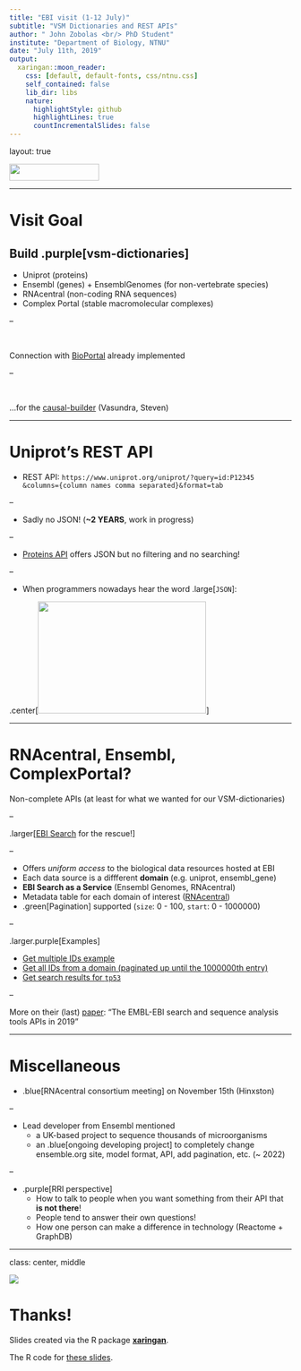 ```yaml
---
title: "EBI visit (1-12 July)"
subtitle: "VSM Dictionaries and REST APIs"
author: " John Zobolas <br/> PhD Student"
institute: "Department of Biology, NTNU"
date: "July 11th, 2019"
output:
  xaringan::moon_reader:
    css: [default, default-fonts, css/ntnu.css]
    self_contained: false
    lib_dir: libs
    nature:
      highlightStyle: github
      highlightLines: true
      countIncrementalSlides: false
---
```


layout: true

<div class="my-footer">
<span>
  <img src="img/ntnu/ntnu-logo-neg.png" style="width:160px;height:30px;">
</span>
</div> 

---

# Visit Goal

## Build .purple[vsm-dictionaries]
- Uniprot (proteins)
- Ensembl (genes) + EnsemblGenomes (for non-vertebrate species)
- RNAcentral (non-coding RNA sequences)
- Complex Portal (stable macromolecular complexes)

--

</br>

Connection with [BioPortal](https://github.com/vsmjs/vsm-dictionary-bioportal/) already implemented

--

</br>

...for the [causal-builder](https://vtoure.github.io/causalBuilder/) (Vasundra, Steven)

---

# Uniprot's REST API

- REST API: `https://www.uniprot.org/uniprot/?query=id:P12345
&columns={column names comma separated}&format=tab`

--

- Sadly no JSON! (**~2 YEARS**, work in progress)

--

- [Proteins API](https://www.ebi.ac.uk/proteins/api/doc/) offers JSON but no filtering and no searching!

--

- When programmers nowadays hear the word .large[`JSON`]:

.center[<img src="img/dog_face.gif" style="width:300px;height:200px;">]

---

# RNAcentral, Ensembl, ComplexPortal?

Non-complete APIs (at least for what we wanted for our VSM-dictionaries) 

--

.larger[[EBI Search](https://www.ebi.ac.uk/ebisearch/apidoc.ebi) for the rescue!]

--

- Offers *uniform access* to the biological data resources hosted at EBI
- Each data source is a diffferent **domain** (e.g. uniprot, ensembl_gene)
- **EBI Search as a Service** (Ensembl Genomes, RNAcentral)
- Metadata table for each domain of interest ([RNAcentral](https://www.ebi.ac.uk/ebisearch/metadata.ebi?db=rnacentral))
- .green[Pagination] supported (`size`: 0 - 100, `start`: 0 - 1000000)

--

.larger.purple[Examples]

- [Get multiple IDs example](https://www.ebi.ac.uk/ebisearch/ws/rest/rnacentral/entry/URS000075D314_9606,URS0000000001_77133?fields=id%2Cname%2Cdescription%2Cgene%2Cgene_synonym%2Cactive%2Cexpert_db%2Crna_type%2Cspecies&format=json)
- [Get all IDs from a domain (paginated up until the 1000000th entry)](https://www.ebi.ac.uk/ebisearch/ws/rest/rnacentral?query=domain_source:rnacentral&fields=id%2Cname%2Cdescription%2Cgene%2Cgene_synonym%2Cactive%2Cexpert_db%2Crna_type%2Cspecies&size=100&start=0&format=json)
- [Get search results for `tp53`](https://www.ebi.ac.uk/ebisearch/ws/rest/rnacentral?query=tp53*&fields=id%2Cname%2Cdescription%2Cgene%2Cgene_synonym%2Cactive%2Cexpert_db%2Crna_type%2Cspecies&format=json)

--

More on their (last) [paper](https://academic.oup.com/nar/article/47/W1/W636/5446251): "The EMBL-EBI search and sequence analysis tools APIs in 2019"

---

# Miscellaneous

- .blue[RNAcentral consortium meeting] on November 15th (Hinxston)

--

- Lead developer from Ensembl mentioned 
  - a UK-based project to sequence thousands of microorganisms
  - an .blue[ongoing developing project] to completely change ensemble.org site, 
  model format, API, add pagination, etc. (~ 2022)

--

- .purple[RRI perspective]
  - How to talk to people when you want something from their API that **is not there**!
  - People tend to answer their own questions!
  - How one person can make a difference in technology (Reactome + GraphDB)

---

class: center, middle

<img src="img/questions.jpeg">

# Thanks!

Slides created via the R package [**xaringan**](https://github.com/yihui/xaringan).

The R code for [these slides](https://github.com/bblodfon/r-pres/blob/master/ebi_stay_july_2019.Rmd).
